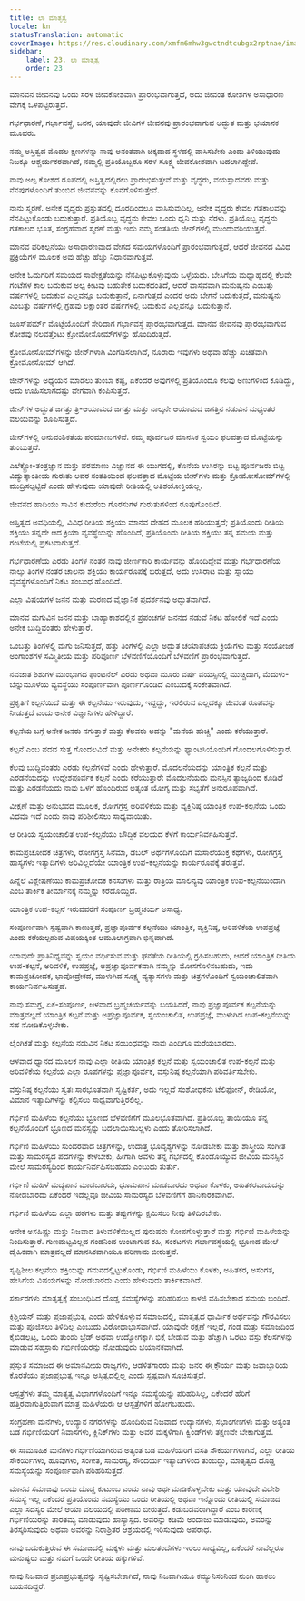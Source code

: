 ```yaml
---
title: ಲಾ ಮಾತೃತ್ವ
locale: kn
statusTranslation: automatic
coverImage: https://res.cloudinary.com/xmfm6mhw3gwctndtcubgx2rptnae/image/upload/v1740337243/small_cover_educacion_fundamental_a051170f1c.webp
sidebar:
    label: 23. ಲಾ ಮಾತೃತ್ವ
    order: 23
---
```

ಮಾನವನ ಜೀವನವು ಒಂದು ಸರಳ ಜೀವಕೋಶವಾಗಿ ಪ್ರಾರಂಭವಾಗುತ್ತದೆ, ಅದು ಜೀವಂತ ಕೋಶಗಳ ಅಸಾಧಾರಣ ವೇಗಕ್ಕೆ ಒಳಪಟ್ಟಿರುತ್ತದೆ.

ಗರ್ಭಧಾರಣೆ, ಗರ್ಭಾವಸ್ಥೆ, ಜನನ, ಯಾವುದೇ ಜೀವಿಗಳ ಜೀವನವು ಪ್ರಾರಂಭವಾಗುವ ಅದ್ಭುತ ಮತ್ತು ಭಯಾನಕ ಮೂವರು.

ನಮ್ಮ ಅಸ್ತಿತ್ವದ ಮೊದಲ ಕ್ಷಣಗಳನ್ನು ನಾವು ಅನಂತವಾಗಿ ಚಿಕ್ಕದಾದ ಸ್ಥಳದಲ್ಲಿ ವಾಸಿಸಬೇಕು ಎಂದು ತಿಳಿಯುವುದು ನಿಜಕ್ಕೂ ಆಶ್ಚರ್ಯಕರವಾಗಿದೆ, ನಮ್ಮಲ್ಲಿ ಪ್ರತಿಯೊಬ್ಬರೂ ಸರಳ ಸೂಕ್ಷ್ಮ ಜೀವಕೋಶವಾಗಿ ಬದಲಾಗಿದ್ದೇವೆ.

ನಾವು ಅಲ್ಪ ಕೋಶದ ರೂಪದಲ್ಲಿ ಅಸ್ತಿತ್ವದಲ್ಲಿರಲು ಪ್ರಾರಂಭಿಸುತ್ತೇವೆ ಮತ್ತು ವೃದ್ಧರು, ವಯಸ್ಸಾದವರು ಮತ್ತು ನೆನಪುಗಳೊಂದಿಗೆ ತುಂಬಿದ ಜೀವನವನ್ನು ಕೊನೆಗೊಳಿಸುತ್ತೇವೆ.

ನಾನು ಸ್ಮರಣೆ. ಅನೇಕ ವೃದ್ಧರು ಪ್ರಸ್ತುತದಲ್ಲಿ ದೂರದಿಂದಲೂ ವಾಸಿಸುವುದಿಲ್ಲ, ಅನೇಕ ವೃದ್ಧರು ಕೇವಲ ಗತಕಾಲವನ್ನು ನೆನಪಿಟ್ಟುಕೊಂಡು ಬದುಕುತ್ತಾರೆ. ಪ್ರತಿಯೊಬ್ಬ ವೃದ್ಧನು ಕೇವಲ ಒಂದು ಧ್ವನಿ ಮತ್ತು ನೆರಳು. ಪ್ರತಿಯೊಬ್ಬ ವೃದ್ಧನು ಗತಕಾಲದ ಭೂತ, ಸಂಗ್ರಹವಾದ ಸ್ಮರಣೆ ಮತ್ತು ಇದು ನಮ್ಮ ಸಂತತಿಯ ಜೀನ್‌ಗಳಲ್ಲಿ ಮುಂದುವರಿಯುತ್ತದೆ.

ಮಾನವ ಪರಿಕಲ್ಪನೆಯು ಅಸಾಧಾರಣವಾದ ವೇಗದ ಸಮಯಗಳೊಂದಿಗೆ ಪ್ರಾರಂಭವಾಗುತ್ತದೆ, ಆದರೆ ಜೀವನದ ವಿವಿಧ ಪ್ರಕ್ರಿಯೆಗಳ ಮೂಲಕ ಅವು ಹೆಚ್ಚು ಹೆಚ್ಚು ನಿಧಾನವಾಗುತ್ತವೆ.

ಅನೇಕ ಓದುಗರಿಗೆ ಸಮಯದ ಸಾಪೇಕ್ಷತೆಯನ್ನು ನೆನಪಿಟ್ಟುಕೊಳ್ಳುವುದು ಒಳ್ಳೆಯದು. ಬೇಸಿಗೆಯ ಮಧ್ಯಾಹ್ನದಲ್ಲಿ ಕೆಲವೇ ಗಂಟೆಗಳ ಕಾಲ ಬದುಕುವ ಅಲ್ಪ ಕೀಟವು ಬಹುತೇಕ ಬದುಕದಂತಿದೆ, ಆದರೆ ವಾಸ್ತವವಾಗಿ ಮನುಷ್ಯನು ಎಂಬತ್ತು ವರ್ಷಗಳಲ್ಲಿ ಬದುಕುವ ಎಲ್ಲವನ್ನೂ ಬದುಕುತ್ತಾನೆ, ಏನಾಗುತ್ತದೆ ಎಂದರೆ ಅದು ಬೇಗನೆ ಬದುಕುತ್ತದೆ, ಮನುಷ್ಯನು ಎಂಬತ್ತು ವರ್ಷಗಳಲ್ಲಿ ಗ್ರಹವು ಲಕ್ಷಾಂತರ ವರ್ಷಗಳಲ್ಲಿ ಬದುಕುವ ಎಲ್ಲವನ್ನೂ ಬದುಕುತ್ತಾನೆ.

ಜೂಸ್‌ಪರ್ಮ್ ಮೊಟ್ಟೆಯೊಂದಿಗೆ ಸೇರಿದಾಗ ಗರ್ಭಾವಸ್ಥೆ ಪ್ರಾರಂಭವಾಗುತ್ತದೆ. ಮಾನವ ಜೀವನವು ಪ್ರಾರಂಭವಾಗುವ ಕೋಶವು ನಲವತ್ತೆಂಟು ಕ್ರೋಮೋಸೋಮ್‌ಗಳನ್ನು ಹೊಂದಿರುತ್ತದೆ.

ಕ್ರೋಮೋಸೋಮ್‌ಗಳನ್ನು ಜೀನ್‌ಗಳಾಗಿ ವಿಂಗಡಿಸಲಾಗಿದೆ, ನೂರಾರು ಇವುಗಳು ಅಥವಾ ಹೆಚ್ಚು ಖಚಿತವಾಗಿ ಕ್ರೋಮೋಸೋಮ್ ಆಗಿದೆ.

ಜೀನ್‌ಗಳನ್ನು ಅಧ್ಯಯನ ಮಾಡಲು ತುಂಬಾ ಕಷ್ಟ, ಏಕೆಂದರೆ ಅವುಗಳಲ್ಲಿ ಪ್ರತಿಯೊಂದೂ ಕೆಲವು ಅಣುಗಳಿಂದ ಕೂಡಿದ್ದು, ಅದು ಊಹಿಸಲಾಗದಷ್ಟು ವೇಗವಾಗಿ ಕಂಪಿಸುತ್ತದೆ.

ಜೀನ್‌ಗಳ ಅದ್ಭುತ ಜಗತ್ತು ತ್ರಿ-ಆಯಾಮದ ಜಗತ್ತು ಮತ್ತು ನಾಲ್ಕನೇ ಆಯಾಮದ ಜಗತ್ತಿನ ನಡುವಿನ ಮಧ್ಯಂತರ ವಲಯವನ್ನು ರೂಪಿಸುತ್ತದೆ.

ಜೀನ್‌ಗಳಲ್ಲಿ ಆನುವಂಶಿಕತೆಯ ಪರಮಾಣುಗಳಿವೆ. ನಮ್ಮ ಪೂರ್ವಜರ ಮಾನಸಿಕ ಸ್ವಯಂ ಫಲವತ್ತಾದ ಮೊಟ್ಟೆಯನ್ನು ತುಂಬುತ್ತದೆ.

ಎಲೆಕ್ಟ್ರೋ-ತಂತ್ರಜ್ಞಾನ ಮತ್ತು ಪರಮಾಣು ವಿಜ್ಞಾನದ ಈ ಯುಗದಲ್ಲಿ, ಕೊನೆಯ ಉಸಿರನ್ನು ಬಿಟ್ಟ ಪೂರ್ವಜರು ಬಿಟ್ಟ ವಿದ್ಯುತ್ಕಾಂತೀಯ ಗುರುತು ಅವರ ಸಂತತಿಯಿಂದ ಫಲವತ್ತಾದ ಮೊಟ್ಟೆಯ ಜೀನ್‌ಗಳು ಮತ್ತು ಕ್ರೋಮೋಸೋಮ್‌ಗಳಲ್ಲಿ ಮುದ್ರಿಸಲ್ಪಟ್ಟಿದೆ ಎಂದು ಹೇಳುವುದು ಯಾವುದೇ ರೀತಿಯಲ್ಲಿ ಅತಿಶಯೋಕ್ತಿಯಲ್ಲ.

ಜೀವನದ ಹಾದಿಯು ಸಾವಿನ ಕುದುರೆಯ ಗೊರಸುಗಳ ಗುರುತುಗಳಿಂದ ರೂಪುಗೊಂಡಿದೆ.

ಅಸ್ತಿತ್ವದ ಅವಧಿಯಲ್ಲಿ, ವಿವಿಧ ರೀತಿಯ ಶಕ್ತಿಯು ಮಾನವ ದೇಹದ ಮೂಲಕ ಹರಿಯುತ್ತದೆ; ಪ್ರತಿಯೊಂದು ರೀತಿಯ ಶಕ್ತಿಯು ತನ್ನದೇ ಆದ ಕ್ರಿಯಾ ವ್ಯವಸ್ಥೆಯನ್ನು ಹೊಂದಿದೆ, ಪ್ರತಿಯೊಂದು ರೀತಿಯ ಶಕ್ತಿಯು ತನ್ನ ಸಮಯ ಮತ್ತು ಗಂಟೆಯಲ್ಲಿ ಪ್ರಕಟವಾಗುತ್ತದೆ.

ಗರ್ಭಧಾರಣೆಯ ಎರಡು ತಿಂಗಳ ನಂತರ ನಾವು ಜೀರ್ಣಕಾರಿ ಕಾರ್ಯವನ್ನು ಹೊಂದಿದ್ದೇವೆ ಮತ್ತು ಗರ್ಭಧಾರಣೆಯ ನಾಲ್ಕು ತಿಂಗಳ ನಂತರ ಚಾಲನಾ ಶಕ್ತಿಯು ಕಾರ್ಯರೂಪಕ್ಕೆ ಬರುತ್ತದೆ, ಅದು ಉಸಿರಾಟ ಮತ್ತು ಸ್ನಾಯು ವ್ಯವಸ್ಥೆಗಳೊಂದಿಗೆ ನಿಕಟ ಸಂಬಂಧ ಹೊಂದಿದೆ.

ಎಲ್ಲಾ ವಿಷಯಗಳ ಜನನ ಮತ್ತು ಮರಣದ ವೈಜ್ಞಾನಿಕ ಪ್ರದರ್ಶನವು ಅದ್ಭುತವಾಗಿದೆ.

ಮಾನವ ಮಗುವಿನ ಜನನ ಮತ್ತು ಬಾಹ್ಯಾಕಾಶದಲ್ಲಿನ ಪ್ರಪಂಚಗಳ ಜನನದ ನಡುವೆ ನಿಕಟ ಹೋಲಿಕೆ ಇದೆ ಎಂದು ಅನೇಕ ಬುದ್ಧಿವಂತರು ಹೇಳುತ್ತಾರೆ.

ಒಂಬತ್ತು ತಿಂಗಳಲ್ಲಿ ಮಗು ಜನಿಸುತ್ತದೆ, ಹತ್ತು ತಿಂಗಳಲ್ಲಿ ಎಲ್ಲಾ ಅದ್ಭುತ ಚಯಾಪಚಯ ಕ್ರಿಯೆಗಳು ಮತ್ತು ಸಂಯೋಜಕ ಅಂಗಾಂಶಗಳ ಸಮ್ಮಿತೀಯ ಮತ್ತು ಪರಿಪೂರ್ಣ ಬೆಳವಣಿಗೆಯೊಂದಿಗೆ ಬೆಳವಣಿಗೆ ಪ್ರಾರಂಭವಾಗುತ್ತದೆ.

ನವಜಾತ ಶಿಶುಗಳ ಮುಂಭಾಗದ ಫಾಂಟನೆಲ್ ಎರಡು ಅಥವಾ ಮೂರು ವರ್ಷ ವಯಸ್ಸಿನಲ್ಲಿ ಮುಚ್ಚಿದಾಗ, ಮೆದುಳು-ಬೆನ್ನುಮೂಳೆಯ ವ್ಯವಸ್ಥೆಯು ಸಂಪೂರ್ಣವಾಗಿ ಪೂರ್ಣಗೊಂಡಿದೆ ಎಂಬುದಕ್ಕೆ ಸಂಕೇತವಾಗಿದೆ.

ಪ್ರಕೃತಿಗೆ ಕಲ್ಪನೆಯಿದೆ ಮತ್ತು ಈ ಕಲ್ಪನೆಯು ಇರುವುದು, ಇದ್ದದ್ದು, ಇರಲಿರುವ ಎಲ್ಲದಕ್ಕೂ ಜೀವಂತ ರೂಪವನ್ನು ನೀಡುತ್ತದೆ ಎಂದು ಅನೇಕ ವಿಜ್ಞಾನಿಗಳು ಹೇಳಿದ್ದಾರೆ.

ಕಲ್ಪನೆಯ ಬಗ್ಗೆ ಅನೇಕ ಜನರು ನಗುತ್ತಾರೆ ಮತ್ತು ಕೆಲವರು ಅದನ್ನು "ಮನೆಯ ಹುಚ್ಚಿ" ಎಂದು ಕರೆಯುತ್ತಾರೆ.

ಕಲ್ಪನೆ ಎಂಬ ಪದದ ಸುತ್ತ ಗೊಂದಲವಿದೆ ಮತ್ತು ಅನೇಕರು ಕಲ್ಪನೆಯನ್ನು ಫ್ಯಾಂಟಸಿಯೊಂದಿಗೆ ಗೊಂದಲಗೊಳಿಸುತ್ತಾರೆ.

ಕೆಲವು ಬುದ್ಧಿವಂತರು ಎರಡು ಕಲ್ಪನೆಗಳಿವೆ ಎಂದು ಹೇಳುತ್ತಾರೆ. ಮೊದಲನೆಯದನ್ನು ಯಾಂತ್ರಿಕ ಕಲ್ಪನೆ ಮತ್ತು ಎರಡನೆಯದನ್ನು ಉದ್ದೇಶಪೂರ್ವಕ ಕಲ್ಪನೆ ಎಂದು ಕರೆಯುತ್ತಾರೆ: ಮೊದಲನೆಯದು ಮನಸ್ಸಿನ ತ್ಯಾಜ್ಯದಿಂದ ಕೂಡಿದೆ ಮತ್ತು ಎರಡನೆಯದು ನಾವು ಒಳಗೆ ಹೊಂದಿರುವ ಅತ್ಯಂತ ಯೋಗ್ಯ ಮತ್ತು ಸಭ್ಯತೆಗೆ ಅನುರೂಪವಾಗಿದೆ.

ವೀಕ್ಷಣೆ ಮತ್ತು ಅನುಭವದ ಮೂಲಕ, ರೋಗಗ್ರಸ್ತ ಅರಿವಳಿಕೆಯ ಮತ್ತು ವ್ಯಕ್ತಿನಿಷ್ಠ ಯಾಂತ್ರಿಕ ಉಪ-ಕಲ್ಪನೆಯ ಒಂದು ವಿಧವೂ ಇದೆ ಎಂದು ನಾವು ಪರಿಶೀಲಿಸಲು ಸಾಧ್ಯವಾಯಿತು.

ಆ ರೀತಿಯ ಸ್ವಯಂಚಾಲಿತ ಉಪ-ಕಲ್ಪನೆಯು ಬೌದ್ಧಿಕ ವಲಯದ ಕೆಳಗೆ ಕಾರ್ಯನಿರ್ವಹಿಸುತ್ತದೆ.

ಕಾಮಪ್ರಚೋದಕ ಚಿತ್ರಗಳು, ರೋಗಗ್ರಸ್ತ ಸಿನೆಮಾ, ಡಬಲ್ ಅರ್ಥಗಳೊಂದಿಗೆ ಮಸಾಲೆಯುಕ್ತ ಕಥೆಗಳು, ರೋಗಗ್ರಸ್ತ ಹಾಸ್ಯಗಳು ಇತ್ಯಾದಿಗಳು ಅರಿವಿಲ್ಲದೆಯೇ ಯಾಂತ್ರಿಕ ಉಪ-ಕಲ್ಪನೆಯನ್ನು ಕಾರ್ಯರೂಪಕ್ಕೆ ತರುತ್ತವೆ.

ಹಿನ್ನೆಲೆ ವಿಶ್ಲೇಷಣೆಯು ಕಾಮಪ್ರಚೋದಕ ಕನಸುಗಳು ಮತ್ತು ರಾತ್ರಿಯ ಮಾಲಿನ್ಯವು ಯಾಂತ್ರಿಕ ಉಪ-ಕಲ್ಪನೆಯಿಂದಾಗಿ ಎಂಬ ತಾರ್ಕಿಕ ತೀರ್ಮಾನಕ್ಕೆ ನಮ್ಮನ್ನು ಕರೆದೊಯ್ದಿದೆ.

ಯಾಂತ್ರಿಕ ಉಪ-ಕಲ್ಪನೆ ಇರುವವರೆಗೆ ಸಂಪೂರ್ಣ ಬ್ರಹ್ಮಚರ್ಯ ಅಸಾಧ್ಯ.

ಸಂಪೂರ್ಣವಾಗಿ ಸ್ಪಷ್ಟವಾಗಿ ಕಾಣುತ್ತದೆ, ಪ್ರಜ್ಞಾಪೂರ್ವಕ ಕಲ್ಪನೆಯು ಯಾಂತ್ರಿಕ, ವ್ಯಕ್ತಿನಿಷ್ಠ, ಅರಿವಳಿಕೆಯ ಉಪಪ್ರಜ್ಞೆ ಎಂದು ಕರೆಯಲ್ಪಡುವ ವಿಷಯಕ್ಕಿಂತ ಆಮೂಲಾಗ್ರವಾಗಿ ಭಿನ್ನವಾಗಿದೆ.

ಯಾವುದೇ ಪ್ರಾತಿನಿಧ್ಯವನ್ನು ಸ್ವಯಂ ವರ್ಧಿಸುವ ಮತ್ತು ಘನತೆಯ ರೀತಿಯಲ್ಲಿ ಗ್ರಹಿಸಬಹುದು, ಆದರೆ ಯಾಂತ್ರಿಕ ರೀತಿಯ ಉಪ-ಕಲ್ಪನೆ, ಅರಿವಳಿಕೆ, ಉಪಪ್ರಜ್ಞೆ, ಅಪ್ರಜ್ಞಾಪೂರ್ವಕವಾಗಿ ನಮ್ಮನ್ನು ಮೋಸಗೊಳಿಸಬಹುದು, ಇದು ಕಾಮಪ್ರಚೋದಕ, ಭಾವೋದ್ರೇಕದ, ಮುಳುಗಿದ ಸೂಕ್ಷ್ಮ ವ್ಯತ್ಯಾಸಗಳು ಮತ್ತು ಚಿತ್ರಗಳೊಂದಿಗೆ ಸ್ವಯಂಚಾಲಿತವಾಗಿ ಕಾರ್ಯನಿರ್ವಹಿಸುತ್ತದೆ.

ನಾವು ಸಮಗ್ರ, ಏಕ-ಸಂಪೂರ್ಣ, ಆಳವಾದ ಬ್ರಹ್ಮಚರ್ಯವನ್ನು ಬಯಸಿದರೆ, ನಾವು ಪ್ರಜ್ಞಾಪೂರ್ವಕ ಕಲ್ಪನೆಯನ್ನು ಮಾತ್ರವಲ್ಲದೆ ಯಾಂತ್ರಿಕ ಕಲ್ಪನೆ ಮತ್ತು ಅಪ್ರಜ್ಞಾಪೂರ್ವಕ, ಸ್ವಯಂಚಾಲಿತ, ಉಪಪ್ರಜ್ಞೆ, ಮುಳುಗಿದ ಉಪ-ಕಲ್ಪನೆಯನ್ನು ಸಹ ನೋಡಿಕೊಳ್ಳಬೇಕು.

ಲೈಂಗಿಕತೆ ಮತ್ತು ಕಲ್ಪನೆಯ ನಡುವಿನ ನಿಕಟ ಸಂಬಂಧವನ್ನು ನಾವು ಎಂದಿಗೂ ಮರೆಯಬಾರದು.

ಆಳವಾದ ಧ್ಯಾನದ ಮೂಲಕ ನಾವು ಎಲ್ಲಾ ರೀತಿಯ ಯಾಂತ್ರಿಕ ಕಲ್ಪನೆ ಮತ್ತು ಸ್ವಯಂಚಾಲಿತ ಉಪ-ಕಲ್ಪನೆ ಮತ್ತು ಅರಿವಳಿಕೆಯ ಕಲ್ಪನೆಯ ಎಲ್ಲಾ ರೂಪಗಳನ್ನು ಪ್ರಜ್ಞಾಪೂರ್ವಕ, ವಸ್ತುನಿಷ್ಠ ಕಲ್ಪನೆಯಾಗಿ ಪರಿವರ್ತಿಸಬೇಕು.

ವಸ್ತುನಿಷ್ಠ ಕಲ್ಪನೆಯು ಸ್ವತಃ ಸಾರಭೂತವಾಗಿ ಸೃಷ್ಟಿಕರ್ತ, ಅದು ಇಲ್ಲದೆ ಸಂಶೋಧಕನು ಟೆಲಿಫೋನ್, ರೇಡಿಯೋ, ವಿಮಾನ ಇತ್ಯಾದಿಗಳನ್ನು ಕಲ್ಪಿಸಲು ಸಾಧ್ಯವಾಗುತ್ತಿರಲಿಲ್ಲ.

ಗರ್ಭಿಣಿ ಮಹಿಳೆಯ ಕಲ್ಪನೆಯು ಭ್ರೂಣದ ಬೆಳವಣಿಗೆಗೆ ಮೂಲಭೂತವಾಗಿದೆ. ಪ್ರತಿಯೊಬ್ಬ ತಾಯಿಯೂ ತನ್ನ ಕಲ್ಪನೆಯೊಂದಿಗೆ ಭ್ರೂಣದ ಮನಸ್ಸನ್ನು ಬದಲಾಯಿಸಬಲ್ಲಳು ಎಂದು ತೋರಿಸಲಾಗಿದೆ.

ಗರ್ಭಿಣಿ ಮಹಿಳೆಯು ಸುಂದರವಾದ ಚಿತ್ರಗಳನ್ನು, ಉದಾತ್ತ ಭೂದೃಶ್ಯಗಳನ್ನು ನೋಡಬೇಕು ಮತ್ತು ಶಾಸ್ತ್ರೀಯ ಸಂಗೀತ ಮತ್ತು ಸಾಮರಸ್ಯದ ಪದಗಳನ್ನು ಕೇಳಬೇಕು, ಹೀಗಾಗಿ ಅವಳು ತನ್ನ ಗರ್ಭದಲ್ಲಿ ಕೊಂಡೊಯ್ಯುವ ಜೀವಿಯ ಮನಸ್ಸಿನ ಮೇಲೆ ಸಾಮರಸ್ಯದಿಂದ ಕಾರ್ಯನಿರ್ವಹಿಸಬಹುದು ಎಂಬುದು ತುರ್ತು.

ಗರ್ಭಿಣಿ ಮಹಿಳೆ ಮದ್ಯಪಾನ ಮಾಡಬಾರದು, ಧೂಮಪಾನ ಮಾಡಬಾರದು ಅಥವಾ ಕೊಳಕು, ಅಹಿತಕರವಾದುದನ್ನು ನೋಡಬಾರದು ಏಕೆಂದರೆ ಇದೆಲ್ಲವೂ ಜೀವಿಯ ಸಾಮರಸ್ಯದ ಬೆಳವಣಿಗೆಗೆ ಹಾನಿಕಾರಕವಾಗಿದೆ.

ಗರ್ಭಿಣಿ ಮಹಿಳೆಯ ಎಲ್ಲಾ ಹಠಗಳು ಮತ್ತು ತಪ್ಪುಗಳನ್ನು ಕ್ಷಮಿಸಲು ನೀವು ತಿಳಿದಿರಬೇಕು.

ಅನೇಕ ಅಸಹಿಷ್ಣು ಮತ್ತು ನಿಜವಾದ ತಿಳುವಳಿಕೆಯಿಲ್ಲದ ಪುರುಷರು ಕೋಪಗೊಳ್ಳುತ್ತಾರೆ ಮತ್ತು ಗರ್ಭಿಣಿ ಮಹಿಳೆಯನ್ನು ನಿಂದಿಸುತ್ತಾರೆ. ಗುಣಮಟ್ಟವಿಲ್ಲದ ಗಂಡನಿಂದ ಉಂಟಾಗುವ ಕಹಿ, ಸಂಕಟಗಳು ಗರ್ಭಾವಸ್ಥೆಯಲ್ಲಿ ಭ್ರೂಣದ ಮೇಲೆ ದೈಹಿಕವಾಗಿ ಮಾತ್ರವಲ್ಲದೆ ಮಾನಸಿಕವಾಗಿಯೂ ಪರಿಣಾಮ ಬೀರುತ್ತವೆ.

ಸೃಷ್ಟಿಶೀಲ ಕಲ್ಪನೆಯ ಶಕ್ತಿಯನ್ನು ಗಮನದಲ್ಲಿಟ್ಟುಕೊಂಡು, ಗರ್ಭಿಣಿ ಮಹಿಳೆಯು ಕೊಳಕು, ಅಹಿತಕರ, ಅಸಂಗತ, ಹೇಸಿಗೆಯ ವಿಷಯಗಳನ್ನು ನೋಡಬಾರದು ಎಂದು ಹೇಳುವುದು ತಾರ್ಕಿಕವಾಗಿದೆ.

ಸರ್ಕಾರಗಳು ಮಾತೃತ್ವಕ್ಕೆ ಸಂಬಂಧಿಸಿದ ದೊಡ್ಡ ಸಮಸ್ಯೆಗಳನ್ನು ಪರಿಹರಿಸಲು ಕಾಳಜಿ ವಹಿಸಬೇಕಾದ ಸಮಯ ಬಂದಿದೆ.

ಕ್ರಿಶ್ಚಿಯನ್ ಮತ್ತು ಪ್ರಜಾಪ್ರಭುತ್ವ ಎಂದು ಹೇಳಿಕೊಳ್ಳುವ ಸಮಾಜದಲ್ಲಿ, ಮಾತೃತ್ವದ ಧಾರ್ಮಿಕ ಅರ್ಥವನ್ನು ಗೌರವಿಸಲು ಮತ್ತು ಪೂಜಿಸಲು ತಿಳಿದಿಲ್ಲ ಎಂಬುದು ವಿರೋಧಾಭಾಸವಾಗಿದೆ. ಯಾವುದೇ ರಕ್ಷಣೆ ಇಲ್ಲದೆ, ಗಂಡ ಮತ್ತು ಸಮಾಜದಿಂದ ಕೈಬಿಡಲ್ಪಟ್ಟ, ಒಂದು ತುಂಡು ಬ್ರೆಡ್ ಅಥವಾ ಉದ್ಯೋಗಕ್ಕಾಗಿ ಭಿಕ್ಷೆ ಬೇಡುವ ಮತ್ತು ಹೆಚ್ಚಾಗಿ ಒರಟು ವಸ್ತು ಕೆಲಸಗಳನ್ನು ಮಾಡುವ ಸಹಸ್ರಾರು ಗರ್ಭಿಣಿಯರನ್ನು ನೋಡುವುದು ಭಯಾನಕವಾಗಿದೆ.

ಪ್ರಸ್ತುತ ಸಮಾಜದ ಈ ಅಮಾನವೀಯ ರಾಜ್ಯಗಳು, ಆಡಳಿತಗಾರರು ಮತ್ತು ಜನರ ಈ ಕ್ರೌರ್ಯ ಮತ್ತು ಜವಾಬ್ದಾರಿಯ ಕೊರತೆಯು ಪ್ರಜಾಪ್ರಭುತ್ವ ಇನ್ನೂ ಅಸ್ತಿತ್ವದಲ್ಲಿಲ್ಲ ಎಂದು ಸ್ಪಷ್ಟವಾಗಿ ಸೂಚಿಸುತ್ತದೆ.

ಆಸ್ಪತ್ರೆಗಳು ತಮ್ಮ ಮಾತೃತ್ವ ವಿಭಾಗಗಳೊಂದಿಗೆ ಇನ್ನೂ ಸಮಸ್ಯೆಯನ್ನು ಪರಿಹರಿಸಿಲ್ಲ, ಏಕೆಂದರೆ ಹೆರಿಗೆ ಹತ್ತಿರವಾಗುತ್ತಿರುವಾಗ ಮಾತ್ರ ಮಹಿಳೆಯರು ಆ ಆಸ್ಪತ್ರೆಗಳಿಗೆ ಹೋಗಬಹುದು.

ಸಂಗ್ರಹಣಾ ಮನೆಗಳು, ಉದ್ಯಾನ ನಗರಗಳನ್ನು ಹೊಂದಿರುವ ನಿಜವಾದ ಉದ್ಯಾನಗಳು, ಸಭಾಂಗಣಗಳು ಮತ್ತು ಅತ್ಯಂತ ಬಡ ಗರ್ಭಿಣಿಯರಿಗೆ ನಿವಾಸಗಳು, ಕ್ಲಿನಿಕ್‌ಗಳು ಮತ್ತು ಅವರ ಮಕ್ಕಳಿಗಾಗಿ ಕ್ವಿಂಡ್‌ಗಳು ತಕ್ಷಣವೇ ಬೇಕಾಗುತ್ತವೆ.

ಈ ಸಾಮೂಹಿಕ ಮನೆಗಳು ಗರ್ಭಿಣಿಯಾಗಿರುವ ಅತ್ಯಂತ ಬಡ ಮಹಿಳೆಯರಿಗೆ ವಸತಿ ಸೌಕರ್ಯಗಳಾಗಿವೆ, ಎಲ್ಲಾ ರೀತಿಯ ಸೌಕರ್ಯಗಳು, ಹೂವುಗಳು, ಸಂಗೀತ, ಸಾಮರಸ್ಯ, ಸೌಂದರ್ಯ ಇತ್ಯಾದಿಗಳಿಂದ ತುಂಬಿದ್ದು, ಮಾತೃತ್ವದ ದೊಡ್ಡ ಸಮಸ್ಯೆಯನ್ನು ಸಂಪೂರ್ಣವಾಗಿ ಪರಿಹರಿಸುತ್ತದೆ.

ಮಾನವ ಸಮಾಜವು ಒಂದು ದೊಡ್ಡ ಕುಟುಂಬ ಎಂದು ನಾವು ಅರ್ಥಮಾಡಿಕೊಳ್ಳಬೇಕು ಮತ್ತು ಯಾವುದೇ ವಿದೇಶಿ ಸಮಸ್ಯೆ ಇಲ್ಲ ಏಕೆಂದರೆ ಪ್ರತಿಯೊಂದು ಸಮಸ್ಯೆಯು ಒಂದು ರೀತಿಯಲ್ಲಿ ಅಥವಾ ಇನ್ನೊಂದು ರೀತಿಯಲ್ಲಿ ಸಮಾಜದ ಎಲ್ಲಾ ಸದಸ್ಯರ ಮೇಲೆ ಆಯಾ ವಲಯದಲ್ಲಿ ಪರಿಣಾಮ ಬೀರುತ್ತದೆ. ಕಡುಬಡವರಾಗಿದ್ದಾರೆ ಎಂಬ ಕಾರಣಕ್ಕೆ ಗರ್ಭಿಣಿಯರನ್ನು ತಾರತಮ್ಯ ಮಾಡುವುದು ಹಾಸ್ಯಾಸ್ಪದ. ಅವರನ್ನು ಕಡಿಮೆ ಅಂದಾಜು ಮಾಡುವುದು, ಅವರನ್ನು ತಿರಸ್ಕರಿಸುವುದು ಅಥವಾ ಅವರನ್ನು ನಿರಾಶ್ರಿತರ ಆಶ್ರಯದಲ್ಲಿ ಇರಿಸುವುದು ಅಪರಾಧ.

ನಾವು ಬದುಕುತ್ತಿರುವ ಈ ಸಮಾಜದಲ್ಲಿ ಮಕ್ಕಳು ಮತ್ತು ಮಲತಂದೆಗಳು ಇರಲು ಸಾಧ್ಯವಿಲ್ಲ, ಏಕೆಂದರೆ ನಾವೆಲ್ಲರೂ ಮನುಷ್ಯರು ಮತ್ತು ನಮಗೆ ಒಂದೇ ರೀತಿಯ ಹಕ್ಕುಗಳಿವೆ.

ನಾವು ನಿಜವಾದ ಪ್ರಜಾಪ್ರಭುತ್ವವನ್ನು ಸೃಷ್ಟಿಸಬೇಕಾಗಿದೆ, ನಾವು ನಿಜವಾಗಿಯೂ ಕಮ್ಯುನಿಸಂನಿಂದ ನುಂಗಿ ಹಾಕಲು ಬಯಸದಿದ್ದರೆ.

